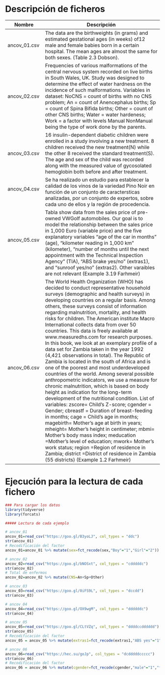 # Descripción de ficheros

Nombre             | Descripción
-------------------|------------------------------------------------------------
ancov_01.csv       |   The data are the birthweights (in grams) and estimated gestational ages (in weeks) of12 male and female babies born in a certain hospital. The mean ages are almost the same for both sexes.  (Table 2.3 Dobson).
ancov_02.csv       |   Frequencies of various malformations of the central nervous system recorded on live births in South Wales, UK. Study was designed to determine the effect of water hardness on the incidence of such malformations. Variables in dataset: NoCNS = count of births with no CNS problem; An = count of Anencephalus births; Sp = count of Spina Bifida births; Other = count of other CNS births; Water = water hardeness; Work = a factor with levels Manual NonManual being the type of work done by the parents.
ancov_03.csv       |   16 insulin-dependent diabetic children were enrolled in a study involving a new treatment. 8 children received the new treatment(N) while the other 8 received the standard treatment(S). The age and sex of the child was recorded along with the measured value of gycosolated hemoglobin both before and after treatment.
ancov_04.csv       |  Se ha realizado un estudio para establecer la calidad de los vinos de la variedad Pino Noir en función de un conjunto de caractersticas analizadas, por un conjunto de expertos, sobre cada uno de ellos y la región de procedencia. 
ancov_05.csv       | Tabla show data from the sales price of pre-owned VWGolf automobiles. Our goal is to model the relationship between the sales price in 1,000 Euro (variable price) and the five explanatory variables “age of the car in months” (age), “kilometer reading in 1,000 km” (kilometer), “number of months until the next appointment with the Technical Inspection Agency” (TIA), “ABS brake yes/no” (extras1), and “sunroof yes/no” (extras2).  Other varaibles are not relevant (Example 3.19 Farhmeir) 
ancov_06.csv       | The World Health Organization (WHO) has decided to conduct representative household surveys (demographic and health surveys) in developing countries on a regular basis. Among others, these surveys consist of information regarding malnutrition, mortality, and health risks for children. The American institute Macro International collects data from over 50 countries. This data is freely available at www.measuredhs.com for research purposes. In this book, we look at an exemplary profile of a data set for Zambia taken in the year 1992 (4,421 observations in total). The Republic of Zambia is located in the south of Africa and is one of the poorest and most underdeveloped countries of the world. Among several possible anthropometric indicators, we use a measure for chronic malnutrition, which is based on body height as indication for the long-term development of the nutritional condition. List of variables: zscore= Child’s Z-score; cgender = Gender; cbreastf = Duration of breast-feeding in months; cage = Child’s age in months; magebirth= Mother’s age at birth in years; mheight= Mother’s height in centimeter; mbmi= Mother’s body mass index; meducation =Mother’s level of education; mwork= Mother’s work status; region =Region of residence in Zambia; district =District of residence in Zambia (55 districts) (Example 1.2 Farhmeir) 

# Ejecución para la lectura de cada fichero

```r
### Para cargar los datos
library(tidyverse)
library(forcats)

##### Lectura de cada ejemplo

# ancov_01
ancov_01=read_csv("https://goo.gl/B3yoLJ", col_types = "ddc")
str(ancov_01)
# Recodificación del factor
ancov_01=ancov_01 %>% mutate(sex=fct_recode(sex,"Boy"="1","Girl"="2"))

# ancov_02
ancov_02=read_csv("https://goo.gl/bNOSxt", col_types = "cdddddc")
str(ancov_02)
# Total de enfermos
ancov_02=ancov_02 %>% mutate(CNS=An+Sp+Other)

# ancov_03
ancov_03=read_csv("https://goo.gl/0iFS9L", col_types = "dccdd")
str(ancov_03)

# ancov_04
ancov_04=read_csv("https://goo.gl/OX9wgM", col_types = "ddddddc")
str(ancov_04)

# ancov_05
ancov_05=read_csv("https://goo.gl/CLtVZq", col_types = "ddddccdddddd")
str(ancov_05)
# Recodificación del factor
ancov_05 = ancov_05 %>% mutate(extras1=fct_recode(extras1,"ABS yes"="1","ABS no"="2"),extras2=fct_recode(extras2,"sunroof yes"="1","sunroof no"="2"))

# ancov_06
ancov_06=read_csv("https://hec.su/goJp", col_types = "dcdddddccccc")
str(ancov_06)
# Recodificación del factor
ancov_06 = ancov_06 %>% mutate(cgender=fct_recode(cgender,"male"="1","female"="0"),meducation=fct_recode(meducation,"no education"="1","primary school"="2","secondary school"="3","higher education"="4"),mwork=fct_recode(mwork,"mother working"="1","mother not working"="0"),region=fct_recode(region,"Central"="1","Copperbelt"="2","Eastern"="3","Luapula"="4","Lusaka"="5","Northern"="6","North western"="7","Southern"="8","Western"="9"))
```


